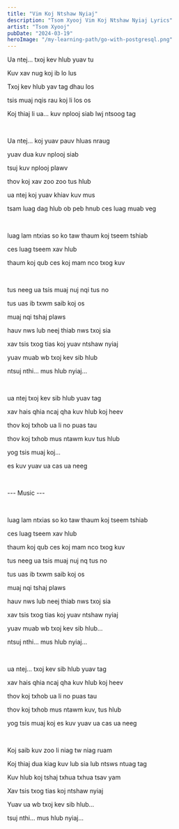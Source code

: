 ```yaml
---
title: "Vim Koj Ntshaw Nyiaj"
description: "Tsom Xyooj Vim Koj Ntshaw Nyiaj Lyrics"
artist: "Tsom Xyooj"
pubDate: "2024-03-19"
heroImage: "/my-learning-path/go-with-postgresql.png"
---
```


Ua ntej... txoj kev hlub yuav tu

Kuv xav nug koj ib lo lus

Txoj kev hlub yav tag dhau los

tsis muaj nqis rau koj li los os

Koj thiaj li ua... kuv nplooj siab lwj ntsoog tag

<br />

Ua ntej... koj yuav pauv hluas nraug

yuav dua kuv nplooj siab

tsuj kuv nplooj plawv

thov koj xav zoo zoo tus hlub

ua ntej koj yuav khiav kuv mus

tsam luag dag hlub ob peb hnub ces luag muab veg

<br />

luag lam ntxias so ko taw thaum koj tseem tshiab

ces luag tseem xav hlub

thaum koj qub ces koj mam nco txog kuv

<br />

tus neeg ua tsis muaj nuj nqi tus no

tus uas ib txwm saib koj os

muaj nqi tshaj plaws

hauv nws lub neej thiab nws txoj sia

xav tsis txog tias koj yuav ntshaw nyiaj

yuav muab wb txoj kev sib hlub

ntsuj nthi... mus hlub nyiaj...

<br />

ua ntej txoj kev sib hlub yuav tag

xav hais qhia ncaj qha kuv hlub koj heev

thov koj txhob ua li no puas tau

thov koj txhob mus ntawm kuv tus hlub

yog tsis muaj koj...

es kuv yuav ua cas ua neeg

<br />

--- Music ---

<br />

luag lam ntxias so ko taw thaum koj tseem tshiab

ces luag tseem xav hlub

thaum koj qub ces koj mam nco txog kuv

tus neeg ua tsis muaj nuj nq tus no

tus uas ib txwm saib koj os

muaj nqi tshaj plaws

hauv nws lub neej thiab nws txoj sia

xav tsis txog tias koj yuav ntshaw nyiaj

yuav muab wb txoj kev sib hlub...

ntsuj nthi... mus hlub nyiaj...

<br />

ua ntej... txoj kev sib hlub yuav tag

xav hais qhia ncaj qha kuv hlub koj heev

thov koj txhob ua li no puas tau

thov koj txhob mus ntawm kuv, tus hlub

yog tsis muaj koj es kuv yuav ua cas ua neeg

<br />

Koj saib kuv zoo li niag tw niag ruam

Koj thiaj dua kiag kuv lub sia lub ntsws ntuag tag

Kuv hlub koj tshaj txhua txhua tsav yam

Xav tsis txog tias koj ntshaw nyiaj

Yuav ua wb txoj kev sib hlub...

tsuj nthi... mus hlub nyiaj...
